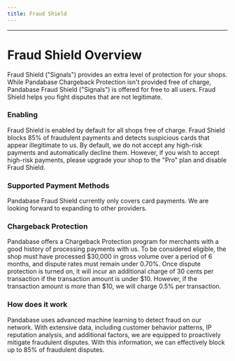 ```yaml
---
title: Fraud Shield
---
```



---

# Fraud Shield Overview

Fraud Shield ("Signals") provides an extra level of protection for your shops.
While Pandabase Chargeback Protection isn't provided free of charge, Pandabase
Fraud Shield ("Signals") is offered for free to all users. Fraud Shield helps
you fight disputes that are not legitimate.

### Enabling

Fraud Shield is enabled by default for all shops free of charge. Fraud Shield
blocks 85% of fraudulent payments and detects suspicious cards that appear
illegitimate to us. By default, we do not accept any high-risk payments and
automatically decline them. However, if you wish to accept high-risk payments,
please upgrade your shop to the "Pro" plan and disable Fraud Shield.

### Supported Payment Methods

Pandabase Fraud Shield currently only covers card payments. We are looking
forward to expanding to other providers.

### Chargeback Protection

Pandabase offers a Chargeback Protection program for merchants with a good
history of processing payments with us. To be considered eligible, the shop must
have processed $30,000 in gross volume over a period of 6 months, and dispute
rates must remain under 0.70%. Once dispute protection is turned on, it will
incur an additional charge of 30 cents per transaction if the transaction amount
is under $10. However, if the transaction amount is more than $10, we will
charge 0.5% per transaction.

### How does it work

Pandabase uses advanced machine learning to detect fraud on our network. With
extensive data, including customer behavior patterns, IP reputation analysis,
and additional factors, we are equipped to proactively mitigate fraudulent
disputes. With this information, we can effectively block up to 85% of
fraudulent disputes.
